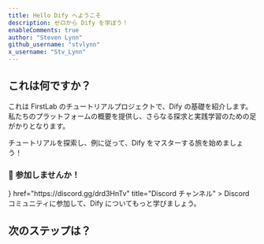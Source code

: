 ```yaml
---
title: Hello Dify へようこそ
description: ゼロから Dify を学ぼう！
enableComments: true
author: "Steven Lynn"
github_username: "stvlynn"
x_username: "Stv_Lynn"
---
```


## これは何ですか？

これは FirstLab のチュートリアルプロジェクトで、Dify の基礎を紹介します。私たちのプラットフォームの概要を提供し、さらなる探求と実践学習のための足がかりとなります。

チュートリアルを探索し、例に従って、Dify をマスターする旅を始めましょう！

### 👋 参加しませんか！

<Cards>
  <Card 
    icon={<i className="ri-discord-fill ri-lg" />} 
    href="https://discord.gg/drd3HnTv" 
    title="Discord チャンネル"
  >
    Discord コミュニティに参加して、Dify についてもっと学びましょう。
  </Card>
</Cards>

## 次のステップは？

<Cards>
  <Card title="プラグイン開発の学習を始める" href="./docs/plugin" />
</Cards> 